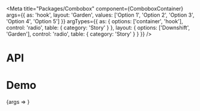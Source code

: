 
<Meta
  title="Packages/Combobox"
  component={ComboboxContainer}
  args={{
    as: 'hook',
    layout: 'Garden',
    values: ['Option 1', 'Option 2', 'Option 3', 'Option 4', 'Option 5']
  }}
  argTypes={{
    as: { options: ['container', 'hook'], control: 'radio', table: { category: 'Story' } },
    layout: { options: ['Downshift', 'Garden'], control: 'radio', table: { category: 'Story' } }
  }}
/>

# API

<ArgsTable />

# Demo

<Canvas>
  <Story name="Combobox">{args => <ComboboxStory {...args} />}</Story>
</Canvas>
